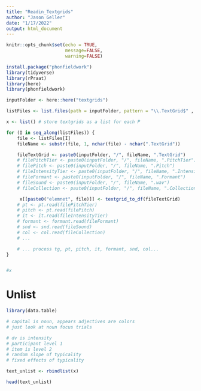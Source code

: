 ```yaml
---
title: "Readin_Textgrids"
author: "Jason Geller"
date: "1/17/2022"
output: html_document
---
```


```r
knitr::opts_chunk$set(echo = TRUE,
                      message=FALSE,
                      warning=FALSE)
```


```r
install.package("phonfieldwork")
library(tidyverse)
library(rPraat)
library(here)
library(phonfieldwork)

```


```r

inputFolder <- here::here("textgrids")

listFiles <- list.files(path = inputFolder, pattern = "\\.TextGrid$" , ignore.case = TRUE)

x <- list() # store textgrids as a list for each P

for (I in seq_along(listFiles)) {
    file <- listFiles[I]
    fileName <- substr(file, 1, nchar(file) - nchar(".TextGrid"))

    fileTextGrid <- paste0(inputFolder, "/", fileName, ".TextGrid")
    # filePitchTier <- paste0(inputFolder, "/", fileName, ".PitchTier")
    # filePitch <- paste0(inputFolder, "/", fileName, ".Pitch")
    # fileIntensityTier <- paste0(inputFolder, "/", fileName, ".IntensityTier")
    # fileFormant <- paste0(inputFolder, "/", fileName, ".Formant")
    # fileSound <- paste0(inputFolder, "/", fileName, ".wav")
    # fileCollection <- paste0(inputFolder, "/", fileName, ".Collection")

     x[[paste0("elemnet", file)]] <- textgrid_to_df(fileTextGrid)
    # pt <- pt.read(filePitchTier)
    # pitch <- pt.read(filePitch)
    # it <- it.read(fileIntensityTier)
    # formant <- formant.read(fileFormant)
    # snd <- snd.read(fileSound)
    # col <- col.read(fileCollection)
    # ...

    # ... process tg, pt, pitch, it, formant, snd, col...
}


#x
```
# Unlist
```r

library(data.table)

# capital is noun, appears adjectives are colors
# just look at noun focus trials

# dv is intensity
# participant level 1
# item is level 2
# random slope of typicality
# fixed effects of typicality

text_unlist <- rbindlist(x)

head(text_unlist)

```
